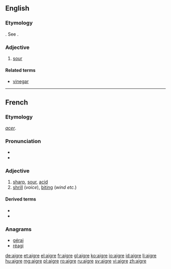 ==English==

===Etymology===
{{etyl|fr}}. See {{term|eager}}.

===Adjective===
{{en-adj}}

# {{obsolete}} [[sour]]
#: {{rfquotek|Shakespeare}}

====Related terms====
* [[vinegar]]

{{Webster 1913}}

----

==French==

===Etymology===
{{etyl|la|fr}} ''[[acer]]''.

===Pronunciation===
* {{IPA|/ɛɡʁ/|lang=fr}}
* {{audio|Fr-aigre.ogg|Audio}}

===Adjective===
{{fr-adj-mf}}

# [[sharp]], [[sour]], [[acid]]
# [[shrill]] (''voice''), [[biting]] (''wind etc.'')

====Derived terms====
* {{l/fr|aigreur}}
* {{l/fr|aigrir}}

===Anagrams===
* [[gérai#French|gérai]]
* [[réagi#French|réagi]]

[[de:aigre]]
[[et:aigre]]
[[el:aigre]]
[[fr:aigre]]
[[gl:aigre]]
[[ko:aigre]]
[[io:aigre]]
[[id:aigre]]
[[li:aigre]]
[[hu:aigre]]
[[mg:aigre]]
[[pl:aigre]]
[[ro:aigre]]
[[ru:aigre]]
[[sv:aigre]]
[[vi:aigre]]
[[zh:aigre]]
